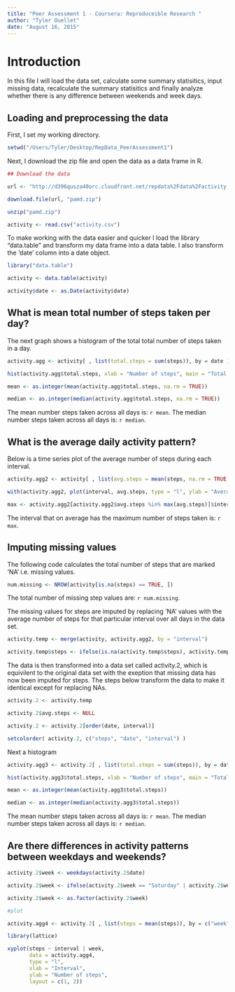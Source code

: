 ```yaml
---
title: "Peer Assessment 1 - Coursera: Reproduceible Research "
author: "Tyler Ouellet"
date: "August 16, 2015"
---
```


# Introduction

In this file I will load the data set, calculate some summary statisitics, input missing data, recalculate the summary statisitics and finally analyze whether there is any difference between weekends and week days.

## Loading and preprocessing the data

First, I set my working directory.

```r
setwd("/Users/Tyler/Desktop/RepData_PeerAssessment1")
```

Next, I download the zip file and open the data as a data frame in R.

```r
## Download the data

url <- "http://d396qusza40orc.cloudfront.net/repdata%2Fdata%2Factivity.zip"

download.file(url, "pamd.zip")

unzip("pamd.zip")

activity <- read.csv("activity.csv")
```

To make working with the data easier and quicker I load the library "data.table" and transform my data frame into a data table. I also transform the 'date' column into a date object. 

```r
library("data.table")

activity <- data.table(activity)

activity$date <- as.Date(activity$date)
```

## What is mean total number of steps taken per day?

The next graph shows a histogram of the total total number of steps taken in a day.

```r
activity.agg <- activity[ , list(total.steps = sum(steps)), by = date ]

hist(activity.agg$total.steps, xlab = "Number of steps", main = "Total number of steps taken each day")
```

```r
mean <- as.integer(mean(activity.agg$total.steps, na.rm = TRUE))

median <- as.integer(median(activity.agg$total.steps, na.rm = TRUE))

```

The mean number steps taken across all days is: `r mean`.
The median number steps taken across all days is: `r median`.

## What is the average daily activity pattern?

Below is a time series plot of the average number of steps during each interval.

```r
activity.agg2 <- activity[ , list(avg.steps = mean(steps, na.rm = TRUE)), by = interval ]

with(activity.agg2, plot(interval, avg.steps, type = "l", ylab = "Average number of steps", main = "Average daily activity" ))

max <- activity.agg2[activity.agg2$avg.steps %in% max(avg.steps)]$interval
```

The interval that on average has the maximum number of steps taken is: `r max`.

## Imputing missing values

The following code calculates the total number of steps that are marked 'NA' i.e. missing values.

```r
num.missing <- NROW(activity[is.na(steps) == TRUE, ])
```

The total number of missing step values are: `r num.missing`.

The missing values for steps are imputed by replacing 'NA' values with the average number of steps for that particular interval over all days in the data set. 

```r
activity.temp <- merge(activity, activity.agg2, by = "interval")

activity.temp$steps <- ifelse(is.na(activity.temp$steps), activity.temp$avg.steps, activity.temp$steps)
```

The data is then transformed into a data set called activity.2, which is equivilent to the original data set with the exeption that missing data has now been imputed for steps. The steps below transform the data to make it identical except for replacing NAs.

```r
activity.2 <- activity.temp

activity.2$avg.steps <- NULL

activity.2 <- activity.2[order(date, interval)]

setcolorder( activity.2, c("steps", "date", "interval") )
```

Next  a histogram 

```r
activity.agg3 <- activity.2[ , list(total.steps = sum(steps)), by = date ]

hist(activity.agg3$total.steps, xlab = "Number of steps", main = "Total number of steps taken each day")
```

```r
mean <- as.integer(mean(activity.agg3$total.steps))

median <- as.integer(median(activity.agg3$total.steps))

```

The mean number steps taken across all days is: `r mean`.
The median number steps taken across all days is: `r median`.

## Are there differences in activity patterns between weekdays and weekends?
```r
activity.2$week <- weekdays(activity.2$date) 

activity.2$week <- ifelse(activity.2$week == "Saturday" | activity.2$week == "Sunday", "Weekend", "Weekday")

activity.2$week <- as.factor(activity.2$week)

#plot

activity.agg4 <- activity.2[ , list(steps = mean(steps)), by = c("week", "interval") ]

library(lattice)

xyplot(steps ~ interval | week, 
       data = activity.agg4, 
       type = "l",  
       xlab = "Interval",
       ylab = "Number of steps",
       layout = c(1, 2))
```